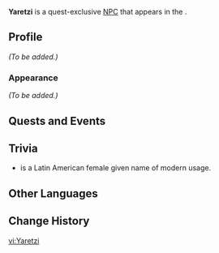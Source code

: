 {{Meta
<!-- Remove this template after adding the missing info -->
|missing_NPC_profile  = yes
<!--
|missing_NPC_idle     = yes
|missing_NPC_dialogue = yes
-->
}}
{{Character Infobox
|type             = Quest NPC
|image            = NPC Yaretzi.png
|realname         = <!-- Optional, if different from in-game name -->
|deceased         = <!-- Past (for deceased prior to events of the game) or free response -->
|region           = Natlan
|location         = Natlan
|affiliation      = Children of Echoes
|title            = 

|ancestry         = <!-- Clan/family -->
|father           = 
|mother           = 
|spouse           = 
|sibling          = 
|child            = 
|relative         = 

|voiceEN          = 
|voiceCN          = 
|voiceJP          = 
|voiceKR          = 
}}
'''Yaretzi''' is a quest-exclusive [[NPC]] that appears in the {{Quest|The Surging Darkness}}.
<!--
==Location==
{{subst:#tag:gallery|
NPC Location {{subst:#titleparts:{{subst:PAGENAME}}}}.png{{subst:!}}{{subst:#titleparts:{{subst:PAGENAME}}}}'s location
NPC Location {{subst:#titleparts:{{subst:PAGENAME}}}} Context.png{{subst:!}}Additional context
}}
-->
==Profile==
<!--Detailed story/lore information goes here.-->
''(To be added.)''

===Appearance===
<!--Keep appearance section short and concise. Limit to 2 paragraphs with 3-4 sentences each.-->
''(To be added.)''

==Quests and Events==
{{Quests and Events}}
<!--
==Idle Quotes==
{{Dialogue Start}}
:{{DIcon|Idle}} {{Tx}}
::{{A|VO {{subst:#titleparts:{{subst:PAGENAME}}}} 01.ogg}} "{{Tx}}"
{{Dialogue End}}

==Dialogue==
{{Dialogue Start}}
:'''{{subst:#titleparts:{{subst:PAGENAME}}}}:''' 
:{{DIcon}}
{{Dialogue End}}

==Event Dialogue==
===Event Name===
{{Dialogue Start}}
:'''{{subst:#titleparts:{{subst:PAGENAME}}}}:'''
{{Dialogue End}}
-->
==Trivia==
* {{wt|Yaretzi}} is a Latin American female given name of modern usage.

==Other Languages==
{{Other Languages|default_hidden=1
|en      = Yaretzi
|zhs     = 雅蕾希
|zhs_rm  = Yǎlěixī
|zht     = 雅蕾希
|zht_rm  = Yǎlěixī
|ja      = ヤレツィ
|ja_rm   = Yaretsi
|ko      = 야레치
|es      = Yaretzi
|fr      = Yaretzi
|ru      = Яреци
|th      = Yaretzi
|vi      = Yaretzi
|de      = Yaretzi
|id      = Yaretzi
|pt      = Yaretzi
|tr      = Yaretzi
|it      = Yaretzi
}}

==Change History==
{{Change History|5.1}}
<!--
==References==
{{Reflist}}
-->

[[vi:Yaretzi]]